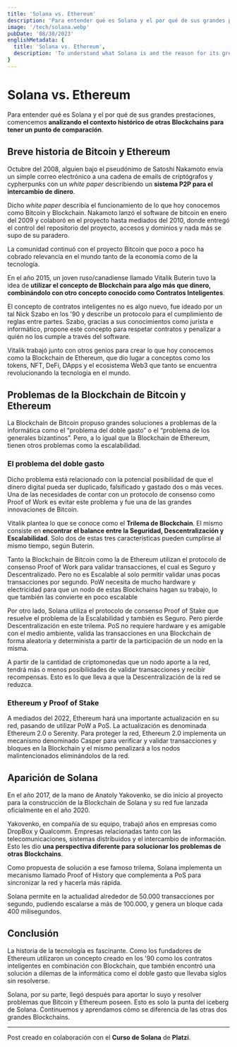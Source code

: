 ```yaml
---
title: 'Solana vs. Ethereum'
description: 'Para entender qué es Solana y el por qué de sus grandes prestaciones, es importante analizar el contexto histórico de otras Blockchains para tener un punto de comparación.'
image: '/tech/solana.webp'
pubDate: '08/30/2023'
englishMetadata: {
  title: 'Solana vs. Ethereum',
  description: 'To understand what Solana is and the reason for its great benefits, it is important to analyze the historical context of other Blockchains to have a point of comparison.'
}
---
```


# Solana vs. Ethereum

Para entender qué es Solana y el por qué de sus grandes prestaciones, comencemos **analizando el contexto histórico de otras Blockchains para tener un punto de comparación**.

## Breve historia de Bitcoin y Ethereum

Octubre del 2008, alguien bajo el pseudónimo de Satoshi Nakamoto envía un simple correo electrónico a una cadena de emails de criptógrafos y cypherpunks con un *white paper* describiendo un **sistema P2P para el intercambio de dinero**.

Dicho *white paper* describía el funcionamiento de lo que hoy conocemos como Bitcoin y Blockchain. Nakamoto lanzó el software de bitcoin en enero del 2009 y colaboró en el proyecto hasta mediados del 2010, donde entregó el control del repositorio del proyecto, accesos y dominios y nada más se supo de su paradero.

La comunidad continuó con el proyecto Bitcoin que poco a poco ha cobrado relevancia en el mundo tanto de la economía como de la tecnología.

En el año 2015, un joven ruso/canadiense llamado Vitalik Buterin tuvo la idea de **utilizar el concepto de Blockchain para algo más que dinero, combinándolo con otro concepto conocido como Contratos Inteligentes**.

El concepto de contratos inteligentes no es algo nuevo, fue ideado por un tal Nick Szabo en los '90 y describe un protocolo para el cumplimiento de reglas entre partes. Szabo, gracias a sus conocimientos como jurista e informático, propone este concepto para respetar contratos y penalizar a quién no los cumple a través del software.

Vitalik trabajó junto con otros genios para crear lo que hoy conocemos como la Blockchain de Ethereum, que dio lugar a conceptos como los tokens, NFT, DeFi, DApps y el ecosistema Web3 que tanto se encuentra revolucionando la tecnología en el mundo.

## Problemas de la Blockchain de Bitcoin y Ethereum

La Blockchain de Bitcoin propuso grandes soluciones a problemas de la informática como el “problema del doble gasto” o el “problema de los generales bizantinos”. Pero, a lo igual que la Blockchain de Ethereum, tienen otros problemas como la escalabilidad.

### El problema del doble gasto

Dicho problema está relacionado con la potencial posibilidad de que el dinero digital pueda ser duplicado, falsificado y gastado dos o más veces.
Una de las necesidades de contar con un protocolo de consenso como Proof of Work es evitar este problema y fue una de las grandes innovaciones de Bitcoin.

Vitalik plantea lo que se conoce como el **Trilema de Blockchain**. El mismo consiste en **encontrar el balance entre la Seguridad, Descentralización y Escalabilidad**. Solo dos de estas tres características pueden cumplirse al mismo tiempo, según Buterin.

Tanto la Blockchain de Bitcoin como la de Ethereum utilizan el protocolo de consenso Proof of Work para validar transacciones, el cual es Seguro y Descentralizado. Pero no es Escalable al solo permitir validar unas pocas transacciones por segundo. PoW necesita de mucho hardware y electricidad para que un nodo de estas Blockchains hagan su trabajo, lo que también las convierte en poco escalable

Por otro lado, Solana utiliza el protocolo de consenso Proof of Stake que resuelve el problema de la Escalabilidad y también es Seguro. Pero pierde Descentralización en este trilema. PoS no requiere hardware y es amigable con el medio ambiente, valida las transacciones en una Blockchain de forma aleatoria y determinista a partir de la participación de un nodo en la misma.

A partir de la cantidad de criptomonedas que un nodo aporte a la red, tendrá más o menos posibilidades de validar transacciones y recibir recompensas. Esto es lo que lleva a que la Descentralización de la red se reduzca.

### Ethereum y Proof of Stake

A mediados del 2022, Ethereum hará una importante actualización en su red, pasando de utilizar PoW a PoS. La actualización es denominada Ethereum 2.0 o Serenity. Para proteger la red, Ethereum 2.0 implementa un mecanismo denominado Casper para verificar y validar transacciones y bloques en la Blockchain y el mismo penalizará a los nodos malintencionados eliminándolos de la red.

## Aparición de Solana

En el año 2017, de la mano de Anatoly Yakovenko, se dio inicio al proyecto para la construcción de la Blockchain de Solana y su red fue lanzada oficialmente en el año 2020.

Yakovenko, en compañía de su equipo, trabajó años en empresas como DropBox y Qualcomm. Empresas relacionadas tanto con las telecomunicaciones, sistemas distribuidos y el intercambio de información. Esto les dio **una perspectiva diferente para solucionar los problemas de otras Blockchains**.

Como propuesta de solución a ese famoso trilema, Solana implementa un mecanismo llamado Proof of History que complementa a PoS para sincronizar la red y hacerla más rápida.

Solana permite en la actualidad alrededor de 50.000 transacciones por segundo, pudiendo escalarse a más de 100.000, y genera un bloque cada 400 milisegundos.

## Conclusión

La historia de la tecnología es fascinante. Como los fundadores de Ethereum utilizaron un concepto creado en los '90 como los contratos inteligentes en combinación con Blockchain, que también encontró una solución a dilemas de la informática como el doble gasto que llevaba siglos sin resolverse.

Solana, por su parte, llegó después para aportar lo suyo y resolver problemas que Bitcoin y Ethereum poseen. Esto es solo la punta del iceberg de Solana. Continuemos y aprendamos cómo se diferencia de las otras dos grandes Blockchains.

---
Post creado en colaboración con el **Curso de Solana** de **Platzi**.
